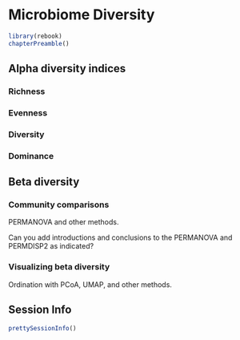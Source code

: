 # Microbiome Diversity {#microbiome-diversity}

```r
library(rebook)
chapterPreamble()
```


## Alpha diversity indices

### Richness

### Evenness

### Diversity

### Dominance





## Beta diversity


### Community comparisons

PERMANOVA and other methods.

Can you add introductions and conclusions to the PERMANOVA and PERMDISP2 as indicated?

### Visualizing beta diversity

Ordination with PCoA, UMAP, and other methods.


## Session Info {-}

```r
prettySessionInfo()
```
